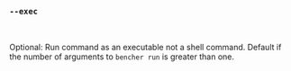 ### `--exec`

<br />

Optional: Run command as an executable not a shell command.
Default if the number of arguments to `bencher run` is greater than one.

<br />